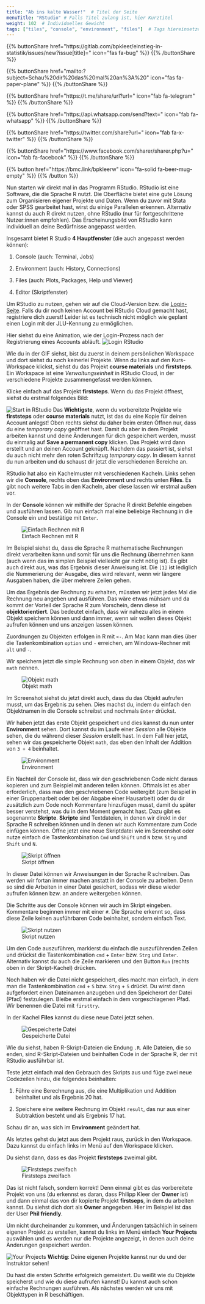 ```yaml
---
title: "Ab ins kalte Wasser!"  # Titel der Seite
menuTitle: "RStudio" # Falls Titel zulang ist, hier Kurztitel
weight: 102  # Individuelles Gewicht 
tags: ["tiles", "console", "environment", "files"]  # Tags hiereinsetzen; Kurzwort, was auf der Seite passsiert
---
```


{{% buttonShare href=\"https\:\/\/gitlab.com\/bpkleer\/einstieg-in-statistik\/issues\/new?issue[title]=\" icon=\"fas fa-bug\" %}} {{% /buttonShare %}} 

{{% buttonShare href=\"mailto\:?subject=Schau\%20dir\%20das\%20mal\%20an\%3A\%20\" icon=\"fas fa-paper-plane\" %}} {{% /buttonShare %}}

{{% buttonShare href=\"https\:\/\/t.me\/share\/url?url=\" icon=\"fab fa-telegram\" %}} {{% /buttonShare %}}

{{% buttonShare href=\"https\:\/\/api.whatsapp.com\/send?text=\" icon=\"fab fa-whatsapp\" %}} {{% /buttonShare %}}

{{% buttonShare href=\"https\:\/\/twitter.com\/share?url=\" icon=\"fab fa-x-twitter\" %}} {{% /buttonShare %}}

{{% buttonShare href=\"https\:\/\/www.facebook.com\/sharer\/sharer.php?u=\" icon=\"fab fa-facebook\" %}} {{% /buttonShare %}}

{{% button href=\"https\:\/\/bmc.link\/bpkleerw\" icon=\"fa-solid fa-beer-mug-empty\" %}} {{% /button %}}

Nun starten wir direkt mal in das Programm RStudio. RStudio ist eine Software, die die Sprache R nutzt. Die Oberfläche bietet eine gute Lösung zum Organisieren eigener Projekte und Daten. Wenn du zuvor mit Stata oder SPSS gearbeitet hast, wirst du einige Parallelen erkennen. Alternativ kannst du auch R direkt nutzen, ohne RStudio (nur für fortgeschrittene Nutzer:innen empfohlen). Das Erscheinungsbild von RStudio kann individuell an deine Bedürfnisse angepasst werden. 

Insgesamt bietet R Studio **4 Hauptfenster** (die auch angepasst werden können):

1. Console (auch: Terminal, Jobs)

1. Environment (auch: History, Connections)

1. Files (auch: Plots, Packages, Help und Viewer)

1. Editor (Skriptfenster)

Um RStudio zu nutzen, gehen wir auf die Cloud-Version bzw. die [Login-Seite](https://login.rstudio.cloud). Falls du dir noch keinen Account bei RStudio Cloud gemacht hast, registriere dich zuerst! Leider ist es technisch nicht möglich wie geplant einen Login mit der JLU-Kennung zu ermöglichen. 

Hier siehst du eine Animation, wie der Login-Prozess nach der Registrierung eines Accounts abläuft. 
![Login RStudio](../img/login.gif)

Wie du in der GIF siehst, bist du zuerst in deinem persönlichen Workspace und dort siehst du noch keinerlei Projekte. Wenn du links auf den Kurs-Workspace klickst, siehst du das Projekt **course materials** und **firststeps**. Ein Workspace ist eine *Verwaltungseinheit* in RStudio Cloud, in der verschiedene Projekte zusammengefasst werden können. 

Klicke einfach auf das Projekt **firststeps**. Wenn du das Projekt öffnest, siehst du erstmal folgendes Bild:

![Start in RStudio](../img/rstudio.png)
Das **Wichtigste**, wenn du vorbereitete Projekte wie **firststeps** oder **course materials** nutzt, ist das du eine Kopie für deinen Account anlegst! Oben rechts siehst du daher beim ersten Öffnen nur, dass du eine *temporary copy* geöffnet hast. Damit du aber in dem Projekt arbeiten kannst und deine Änderungen für dich gespeichert werden, musst du einmalig auf **Save a permanent copy** klicken. Das Projekt wird dann erstellt und an deinen Account geknüpft. Nachdem das passiert ist, siehst du auch nicht mehr den roten Schriftzug *temporary copy*. In diesem kannst du nun arbeiten und du schaust dir jetzt die verschiedenen Bereiche an. 

RStudio hat also ein Kachelmuster mit verschiedenen Kacheln. Links sehen wir die **Console**, rechts oben das **Environment** und rechts unten **Files**. Es gibt noch weitere Tabs in den Kacheln, aber diese lassen wir erstmal außen vor. 

In der **Console** können wir mithilfe der Sprache R direkt Befehle eingeben und ausführen lassen. Gib nun einfach mal eine beliebige Rechnung in die Console ein und bestätige mit `Enter`. 

![Einfach Rechnen mit R](../img/rstudio2.png)

Im Beispiel siehst du, dass die Sprache R mathematische Rechnungen direkt verarbeiten kann und somit für uns die Rechnung übernehmen kann (auch wenn das im simplen Beispiel vielleicht gar nicht nötig ist). Es gibt auch direkt aus, was das Ergebnis dieser Anweisung ist. Die `[1]` ist lediglich die Nummerierung der Ausgabe, dies wird relevant, wenn wir längere Ausgaben haben, die über mehrere Zeilen gehen. 

Um das Ergebnis der Rechnung zu erhalten, müssten wir jetzt jedes Mal die Rechnung neu angeben und ausführen. Das wäre etwas mühsam und da kommt der Vorteil der Sprache R zum Vorschein, denn diese ist **objektorientiert**. Das bedeutet einfach, dass wir nahezu alles in einem Objekt speichern können und dann immer, wenn wir wollen dieses Objekt aufrufen können und uns anzeigen lassen können. 

Zuordnungen zu Objekten erfolgen in R mit `<-`. Am Mac kann man dies über die Tastenkombination `option` und `-` erreichen, am Windows-Rechner mit `alt` und `-`.

Wir speichern jetzt die simple Rechnung von oben in einem Objekt, das wir `math` nennen. 

![Objekt math](../img/rstudio3.png)

Im Screenshot siehst du jetzt direkt auch, dass du das Objekt aufrufen musst, um das Ergebnis zu sehen. Dies machst du, indem du einfach den Objektnamen in die Console schreibst und nochmals `Enter` drückst. 

Wir haben jetzt das erste Objekt gespeichert und dies kannst du nun unter **Environment** sehen. Dort kannst du im Laufe einer *Session* alle Objekte sehen, die du während dieser *Session* erstellt hast. In dem Fall hier jetzt, sehen wir das gespeicherte Objekt `math`, das eben den Inhalt der Addition von `3 + 4` beinhaltet. 

![Environment](../img/rstudio4.png)

Ein Nachteil der Console ist, dass wir den geschriebenen Code nicht daraus kopieren und zum Beispiel mit anderen teilen können. Oftmals ist es aber erforderlich, dass man den geschriebenen Code weitergibt (zum Beispiel in einer Gruppenarbeit oder bei der Abgabe einer Hausarbeit) oder du dir zusätzlich zum Code noch Kommentare hinzufügen musst, damit du später besser verstehst, was du in dem Moment gemacht hast. Dazu gibt es sogenannte **Skripte**. **Skripte** sind Textdateien, in denen wir direkt in der Sprache R schreiben können und in denen wir auch Kommentare zum Code einfügen können. Öffne jetzt eine neue Skriptdatei wie im Screenshot oder nutze einfach die Tastenkombination `Cmd` und `Shift` und `N` bzw. `Strg` und `Shift` und `N`.

![Skript öffnen](../img/rstudio5.png)

In dieser Datei können wir Anweisungen in der Sprache R schreiben. Das werden wir fortan immer machen anstatt in der Console zu arbeiten. Denn so sind die Arbeiten in einer Datei gesichert, sodass wir diese wieder aufrufen können bzw. an andere weitergeben können. 

Die Schritte aus der Console können wir auch im Skript eingeben. Kommentare beginnen immer mit einer `#`. Die Sprache erkennt so, dass diese Zeile keinen ausführbaren Code beinhaltet, sondern einfach Text. 

![Skript nutzen](../img/rstudio6.png)

Um den Code auszuführen, markierst du einfach die auszuführenden Zeilen und drückst die Tastenkombination `cmd` + `Enter` bzw. `Strg` und `Enter`. Alternativ kannst du auch die Zeile markieren und den Button `Run` (rechts oben in der Skript-Kachel) drücken. 

Noch haben wir die Datei nicht gespeichert, dies macht man einfach, in dem man die Tastenkombination `cmd` + `S` bzw. `Strg` + `S` drückt. Du wirst dann aufgefordert einen Dateinamen anzugeben und den Speicherort der Datei (Pfad) festzulegen. Bleibe erstmal einfach in dem vorgeschlagenen Pfad. Wir benennen die Datei mit `firsttry`.

In der Kachel **Files** kannst du diese neue Datei jetzt sehen.

![Gespeicherte Datei](../img/rstudio7.png)

Wie du siehst, haben R-Skript-Dateien die Endung `.R`. Alle Dateien, die so enden, sind R-Skript-Dateien und beinhalten Code in der Sprache R, der mit RStudio ausführbar ist. 

Teste jetzt einfach mal den Gebrauch des Skripts aus und füge zwei neue Codezeilen hinzu, die folgendes beinhalten:

1. Führe eine Berechnung aus, die eine Multiplikation und Addition beinhaltet und als Ergebnis 20 hat.

2. Speichere eine weitere Rechnung im Objekt `result`, das nur aus einer Subtraktion besteht und als Ergebnis 17 hat. 

Schau dir an, was sich im **Environment** geändert hat. 

Als letztes gehst du jetzt aus dem Projekt raus, zurück in den Workspace. Dazu kannst du einfach links im Menü auf den Workspace klicken. 

Du siehst dann, dass es das Projekt **firststeps** zweimal gibt. 

![Firststeps zweifach](../img/rstudio8.png)

Das ist nicht falsch, sondern korrekt! Denn einmal gibt es das vorbereitete Projekt von uns (du erkennst es daran, dass Philipp Kleer der **Owner** ist) und dann einmal das von dir kopierte Projekt **firstseps**, in dem du arbeiten kannst. Du siehst dich dort als **Owner** angegeben. Hier im Beispiel ist das der User **Phil friendly**. 

Um nicht durcheinander zu kommen, und Änderungen tatsächlich in seinem eigenen Projekt zu erstellen, kannst du links im Menü einfach **Your Projects** auswählen und es werden nur die Projekte angezeigt, in denen auch deine Änderungen gespeichert werden. 

![Your Projects](../img/rstudio9.png)
**Wichtig**: Deine eigenen Projekte kannst nur du und der Instruktor sehen!

Du hast die ersten Schritte erfolgreich gemeistert. Du weißt wie du Objekte speicherst und wie du diese aufrufen kannst! Du kannst auch schon einfache Rechnungen ausführen. Als nächstes werden wir uns mit Objekttypen in R beschäftigen.